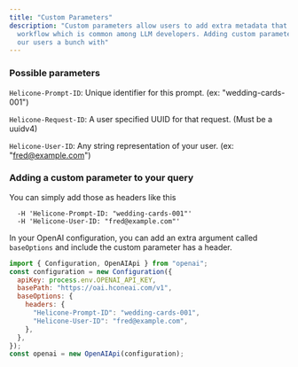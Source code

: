 ```yaml
---
title: "Custom Parameters"
description: "Custom parameters allow users to add extra metadata that is specific to their
  workflow which is common among LLM developers. Adding custom parameters help
  our users a bunch with"
---
```


### Possible parameters

`Helicone-Prompt-ID`: Unique identifier for this prompt. (ex:
"wedding-cards-001")

`Helicone-Request-ID`: A user specified UUID for that request. (Must be a
uuidv4)

`Helicone-User-ID`: Any string representation of your user. (ex:
"fred@example.com")

### Adding a custom parameter to your query

<Tabs>

<Tab title="Curl" >

You can simply add those as headers like this

```
  -H 'Helicone-Prompt-ID: "wedding-cards-001"'
  -H 'Helicone-User-ID: "fred@example.com"'
```

</Tab>

<Tab title="Node.js">

In your OpenAI configuration, you can add an extra argument called `baseOptions`
and include the custom parameter has a header.

```js
import { Configuration, OpenAIApi } from "openai";
const configuration = new Configuration({
  apiKey: process.env.OPENAI_API_KEY,
  basePath: "https://oai.hconeai.com/v1",
  baseOptions: {
    headers: {
      "Helicone-Prompt-ID": "wedding-cards-001",
      "Helicone-User-ID": "fred@example.com",
    },
  },
});
const openai = new OpenAIApi(configuration);
```

</Tab>

</Tabs>

